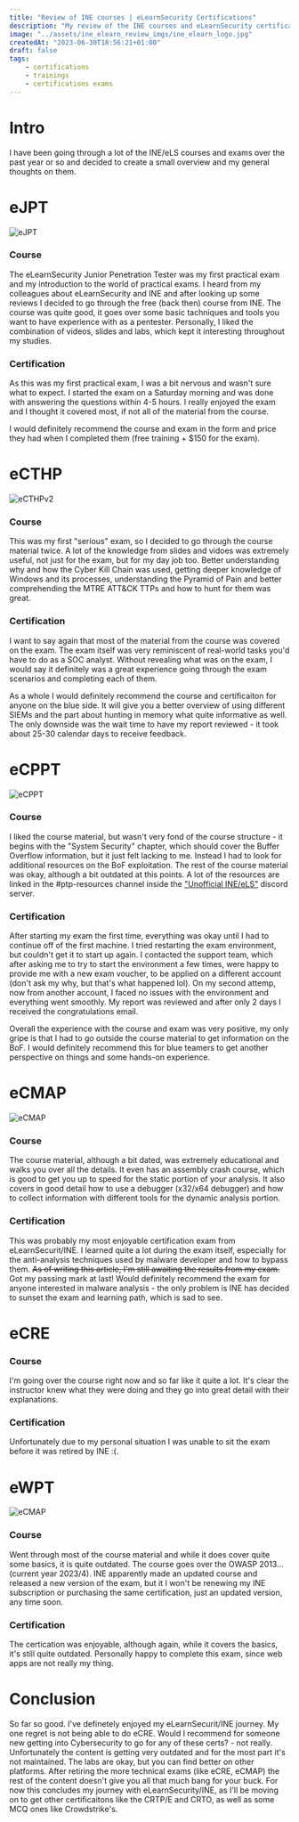 ```yaml
---
title: "Review of INE courses | eLearnSecurity Certifications"
description: "My review of the INE courses and eLearnSecurity certifications I've taken."
image: "../assets/ine_elearn_review_imgs/ine_elearn_logo.jpg"
createdAt: "2023-06-30T18:56:21+01:00"
draft: false
tags:
    - certifications
    - trainings
    - certifications exams
---
```

# Intro

I have been going through a lot of the INE/eLS courses and exams over the past year or so and decided to create a small overview and my general thoughts on them.

# eJPT

![eJPT](../assets/ine_elearn_review_imgs/ejpt_cert.png)

### Course

The eLearnSecurity Junior Penetration Tester was my first practical exam and my introduction to the world of practical exams.
I heard from my colleagues about eLearnSecurity and INE and after looking up some reviews I decided to go through the free (back then) course from INE.
The course was quite good, it goes over some basic tachniques and tools you want to have experience with as a pentester. Personally, I liked the combination of videos, slides and labs, which kept it interesting throughout my studies.

### Certification

As this was my first practical exam, I was a bit nervous and wasn't sure what to expect. I started the exam on a Saturday morning and was done with answering the questions within 4-5 hours.
I really enjoyed the exam and I thought it covered most, if not all of the material from the course.

I would definitely recommend the course and exam in the form and price they had when I completed them (free training + $150 for the exam).

# eCTHP

![eCTHPv2](../assets/ine_elearn_review_imgs/ecthp_cert.png)

### Course
This was my first "serious" exam, so I decided to go through the course material twice. A lot of the knowledge from slides and vidoes was extremely useful, not just for the exam, but for my day job too.
Better understanding why and how the Cyber Kill Chain was used, getting deeper knowledge of Windows and its processes, understanding the Pyramid of Pain and better comprehending the MTRE ATT&CK TTPs and how to hunt for them was great.

### Certification
I want to say again that most of the material from the course was covered on the exam. The exam itself was very reminiscent of real-world tasks you'd have to do as a SOC analyst.
Without revealing what was on the exam, I would say it definitely was a great experience going through the exam scenarios and completing each of them.

As a whole I would definitely recommend the course and certificaiton for anyone on the blue side. It will give you a better overview of using different SIEMs and the part about hunting in memory what quite informative as well.
The only downside was the wait time to have my report reviewed - it took about 25-30 calendar days to receive feedback.

# eCPPT

![eCPPT](../assets/ine_elearn_review_imgs/ecppt_cert.png)

### Course
I liked the course material, but wasn't very fond of the course structure - it begins with the "System Security" chapter, which should cover the Buffer Overflow information, but it just felt lacking to me. Instead I had to look for additional resources on the BoF exploitation. The rest of the course material was okay, although a bit outdated at this points.
A lot of the resources are linked in the #ptp-resources channel inside the ["Unofficial INE/eLS"](https://discord.com/invite/XGVaBeapXQ) discord server.

### Certification
After starting my exam the first time, everything was okay until I had to continue off of the first machine. I tried restarting the exam environment, but couldn't get it to start up again. I contacted the support team, which after asking me to try to start the environment a few times, were happy to provide me with a new exam voucher, to be applied on a different account (don't ask my why, but that's what happened lol).
On my second attemp, now from another account, I faced no issues with the environment and everything went smoothly. My report was reviewed and after only 2 days I received the congratulations email.

Overall the experience with the course and exam was very positive, my only gripe is that I had to go outside the course material to get information on the BoF.
I would definitely recommend this for blue teamers to get another perspective on things and some hands-on experience.

# eCMAP

![eCMAP](../assets/ine_elearn_review_imgs/ecmap_cert.png)

### Course
The course material, although a bit dated, was extremely educational and walks you over all the details. It even has an assembly crash course, which is good to get you up to speed for the static portion of your analysis.
It also covers in good detail how to use a debugger (x32/x64 debugger) and how to collect information with different tools for the dynamic analysis portion.

### Certification
This was probably my most enjoyable certification exam from eLearnSecurit/INE. I learned quite a lot during the exam itself, especially for the anti-analysis techniques used by malware developer and how to bypass them.
~~As of writing this article, I'm still awaiting the results from my exam.~~  
Got my passing mark at last! Would definitely recommend the exam for anyone interested in malware analysis - the only problem is INE has decided to sunset the exam and learning path, which is sad to see.

# eCRE

### Course
I'm going over the course right now and so far like it quite a lot. It's clear the instructor knew what they were doing and they go into great detail with their explanations.

### Certification
Unfortunately due to my personal situation I was unable to sit the exam before it was retired by INE :(.


# eWPT

![eCMAP](../assets/ine_elearn_review_imgs/ewpt_cert.png)

### Course
Went through most of the course material and while it does cover quite some basics, it is quite outdated. The course goes over the OWASP 2013... (current year 2023/4).
INE apparently made an updated course and released a new version of the exam, but it I won't be renewing my INE subscription or purchasing the same certification, just an updated version, any time soon.

### Certification
The certication was enjoyable, although again, while it covers the basics, it's still quite outdated. Personally happy to complete this exam, since web apps are not really my thing.


# Conclusion

So far so good. I've definetely enjoyed my eLearnSecurit/INE journey. My one regret is not being able to do eCRE.
Would I recommend for someone new getting into Cybersecurity to go for any of these certs? - not really. Unfortunately the content is getting very outdated and for the most part it's not maintained.
The labs are okay, but you can find better on other platforms. After retiring the more technical exams (like eCRE, eCMAP) the rest of the content doesn't give you all that much bang for your buck.
For now this concludes my journey with eLearnSecurity/INE, as I'll be moving on to get other certificaitons like the CRTP/E and CRTO, as well as some MCQ ones like Crowdstrike's.